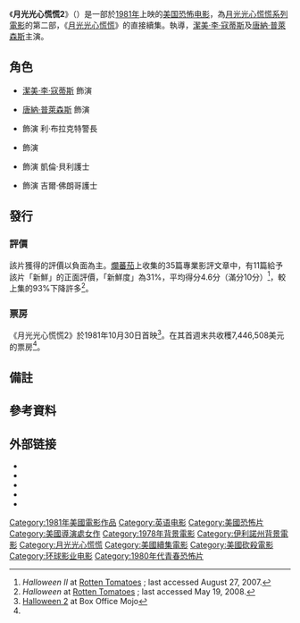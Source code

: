 {{Infobox film
| name           = 月光光心慌慌2
| original_name   = {{lang|en|''Halloween II''}}
| image          = HalloweenII poster.jpg
| caption        = 劇院發行海報
| director       = {{link-en|瑞克·罗森塔尔|Rick Rosenthal}}
| producer       = {{le|黛博拉·希爾|Debra Hill}}<br />[[約翰·卡本特|約翰·卡本特]]
| writer         = 約翰·卡本特<br />黛博拉·希爾
| starring       = [[潔美·李·寇蒂斯|潔美·李·寇蒂斯]]<br />[[唐納·普萊森斯|唐納·普萊森斯]]
| music          = 約翰·卡本特<br />{{link-en|艾倫·豪沃思 (作曲家)|Alan Howarth (composer)|艾倫·豪沃思}}
| cinematography = {{link-en|迪恩·冠迪|Dean Cundey}}
| editing        = {{link-en|馬克·戈德布拉特|Mark Goldblatt}}<br />{{link-en|史其普·史庫雷克|Skip Schoolnik}}
| studio         = [[迪諾·德·勞倫提斯|Dino De Laurentiis Corporation]]
| distributor    = [[环球影业|环球影业]]
| released       = {{Film date|1981|10|30|美國}}
| runtime        = 92分钟<!--Theatrical runtime: 92:15--><ref>{{cite web | url=http://www.bbfc.co.uk/releases/halloween-ii-1970-0 | title=''Halloween II'' (X) | work=[[British_Board_of_Film_Classification|British Board of Film Classification]] | date=1981-12-17 | accessdate=2016-10-30 | archive-url=https://web.archive.org/web/20161031151302/http://www.bbfc.co.uk/releases/halloween-ii-1970-0 | archive-date=2016-10-31 | dead-url=no }}</ref>
| country        = {{美国}}
| language       = 英语
| budget         = $250萬美元
| gross          = $2,550萬美元
| preceded_by    = 《[[月光光心慌慌|月光光心慌慌]]》
| followed_by    = 《{{link-en|月光光心慌慌3：巫法巫天|Halloween III: Season of the Witch}}》
}}
《'''月光光心慌慌2'''》（{{lang-en|''Halloween II''}}）是一部於[[1981年電影|1981年]]上映的[[美国|美国]][[恐怖电影|恐怖电影]]，為[[月光光心慌慌系列電影|月光光心慌慌系列電影]]的第二部，《[[月光光心慌慌|月光光心慌慌]]》的直接續集。{{link-en|瑞克·罗森塔尔|Rick Rosenthal}}執導，[[潔美·李·寇蒂斯|潔美·李·寇蒂斯]]及[[唐納·普萊森斯|唐納·普萊森斯]]主演。

== 角色 ==
{{div col|2}}
* [[潔美·李·寇蒂斯|潔美·李·寇蒂斯]] 飾演 {{link-en|洛莉·史特羅德|Laurie Strode}}

* [[唐納·普萊森斯|唐納·普萊森斯]] 飾演 {{link-en|山繆·魯米斯|Samuel Loomis|山姆·魯米斯醫生}}

* {{link-en|查爾斯·賽佛斯|Charles Cyphers}} 飾演 利·布拉克特警長

* {{link-en|蘭斯·蓋斯特|Lance Guest}} 飾演 {{link-en|吉米·勞埃德|Jamie Lloyd}}

* {{link-en|帕梅拉·蘇珊·舒普|Pamela Susan Shoop}} 飾演 凱倫·貝利護士

* {{link-en|托尼·莫耶|Tawny Moyer}} 飾演 吉爾·佛朗哥護士

{{div col end}}

== 發行 ==

=== 評價 ===
該片獲得的評價以負面為主。[[爛蕃茄|爛蕃茄]]上收集的35篇專業影評文章中，有11篇給予該片「新鮮」的正面評價，「新鮮度」為31%，平均得分4.6分（滿分10分）<ref>''Halloween II'' at [https://www.rottentomatoes.com/m/halloween_ii/ Rotten Tomatoes] {{Wayback|url=https://www.rottentomatoes.com/m/halloween_ii/ |date=20170101161502 }}; last accessed August 27, 2007.</ref>，較上集的93%下降許多<ref name="Rotten Tomatoes">''Halloween'' at [http://www.rottentomatoes.com/m/1009113-halloween/ Rotten Tomatoes] {{Wayback|url=http://www.rottentomatoes.com/m/1009113-halloween/ |date=20160524100501 }}; last accessed May 19, 2008.</ref>。

=== 票房 ===
《月光光心慌慌2》於1981年10月30日首映<ref name="boxofficemojo">[http://www.boxofficemojo.com/movies/?id=halloween2.htm Halloween 2] {{Wayback|url=http://www.boxofficemojo.com/movies/?id=halloween2.htm |date=20160919093027 }} at Box Office Mojo</ref>。在其首週末共收穫7,446,508美元的票房<ref name="boxofficemojo"/>。

== 備註 ==
<div class="references-small">
{{notefoot}}
</div>

== 參考資料 ==
{{Reflist|30em}}

== 外部链接 ==
* {{douban}}
* {{IMDb title|82495|Halloween II}}
* {{Allrovi movie|63109|Halloween II}}
* {{Rotten-tomatoes|id=halloween_ii|title=Halloween II}}
* {{mojo title|id=halloween2|title=Halloween II}}

{{月光光心慌慌系列}}
{{DEFAULTSORT:Halloween II (1981 film)}}
[[Category:1981年美國電影作品|Category:1981年美國電影作品]]
[[Category:英语电影|Category:英语电影]]
[[Category:美國恐怖片|Category:美國恐怖片]]
[[Category:美國導演處女作|Category:美國導演處女作]]
[[Category:1978年背景電影|Category:1978年背景電影]]
[[Category:伊利諾州背景電影|Category:伊利諾州背景電影]]
[[Category:月光光心慌慌|Category:月光光心慌慌]]
[[Category:美國續集電影|Category:美國續集電影]]
[[Category:美國砍殺電影|Category:美國砍殺電影]]
[[Category:环球影业电影|Category:环球影业电影]]
[[Category:1980年代青春恐怖片|Category:1980年代青春恐怖片]]